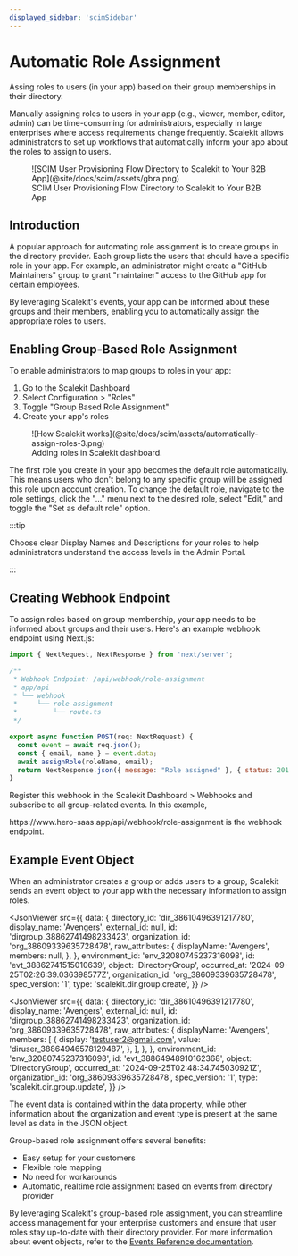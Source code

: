```yaml
---
displayed_sidebar: 'scimSidebar'
---
```


# Automatic Role Assignment

<Subtitle>Assing roles to users (in your app) based on their group memberships in their directory.</Subtitle>

Manually assigning roles to users in your app (e.g., viewer, member, editor, admin) can be time-consuming for
administrators, especially in large enterprises where access requirements change frequently. Scalekit allows
administrators to set up workflows that automatically inform your app about the roles to assign to users.

<figure>
  ![SCIM User Provisioning Flow Directory to Scalekit to Your B2B App](@site/docs/scim/assets/gbra.png)
  <figcaption>SCIM User Provisioning Flow Directory to Scalekit to Your B2B App</figcaption>
</figure>

## Introduction

A popular approach for automating role assignment is to create groups in the directory provider. Each group lists the
users that should have a specific role in your app. For example, an administrator might create a "GitHub Maintainers"
group to grant "maintainer" access to the GitHub app for certain employees.

By leveraging Scalekit's events, your app can be informed about these groups and their members, enabling you to
automatically assign the appropriate roles to users.

## Enabling Group-Based Role Assignment

To enable administrators to map groups to roles in your app:

1. Go to the Scalekit Dashboard
2. Select Configuration > "Roles"
3. Toggle "Group Based Role Assignment"
4. Create your app's roles

<figure className="width-75">
  ![How Scalekit works](@site/docs/scim/assets/automatically-assign-roles-3.png)
  <figcaption>Adding roles in Scalekit dashboard.</figcaption>
</figure>

The first role you create in your app becomes the default role automatically. This means users who don't belong to any
specific group will be assigned this role upon account creation. To change the default role, navigate to the role
settings, click the "..." menu next to the desired role, select "Edit," and toggle the "Set as default role" option.

:::tip

Choose clear Display Names and Descriptions for your roles to help administrators understand the access levels in the
Admin Portal.

:::

## Creating Webhook Endpoint

To assign roles based on group membership, your app needs to be informed about groups and their users. Here's an example
webhook endpoint using Next.js:

<CodeWithHeader title="Webhook Endpoint">

<Tabs groupId="tech-stack" queryString>
<TabItem value="nextjs" label="Next.js">

```javascript showLineNumbers
import { NextRequest, NextResponse } from 'next/server';

/**
 * Webhook Endpoint: /api/webhook/role-assignment
 * app/api
 * └── webhook
 *     └── role-assignment
 *         └── route.ts
 */

export async function POST(req: NextRequest) {
  const event = await req.json();
  const { email, name } = event.data;
  await assignRole(roleName, email);
  return NextResponse.json({ message: "Role assigned" }, { status: 201 });
}
```

</TabItem>
</Tabs>
</CodeWithHeader>

Register this webhook in the Scalekit Dashboard > Webhooks and subscribe to all group-related events. In this example,

<SimpleCode>
  https:<span></span>//www<span></span>.hero-saas.app<span></span>/api/webhook/role-assignment
</SimpleCode>
is the webhook endpoint.

## Example Event Object

When an administrator creates a group or adds users to a group, Scalekit sends an event object to your app with the
necessary information to assign roles.

<CodeWithHeader title="Group Creation Event">

<JsonViewer
  src={{
    data: {
      directory_id: 'dir_38610496391217780',
      display_name: 'Avengers',
      external_id: null,
      id: 'dirgroup_38862741498233423',
      organization_id: 'org_38609339635728478',
      raw_attributes: {
        displayName: 'Avengers',
        members: null,
      },
    },
    environment_id: 'env_32080745237316098',
    id: 'evt_38862741515010639',
    object: 'DirectoryGroup',
    occurred_at: '2024-09-25T02:26:39.036398577Z',
    organization_id: 'org_38609339635728478',
    spec_version: '1',
    type: 'scalekit.dir.group.create',
  }}
/>

</CodeWithHeader>

<CodeWithHeader title="User Addition to Group Event">

<JsonViewer
  src={{
    data: {
      directory_id: 'dir_38610496391217780',
      display_name: 'Avengers',
      external_id: null,
      id: 'dirgroup_38862741498233423',
      organization_id: 'org_38609339635728478',
      raw_attributes: {
        displayName: 'Avengers',
        members: [
          {
            display: 'testuser2@gmail.com',
            value: 'diruser_38864946578129487',
          },
        ],
      },
    },
    environment_id: 'env_32080745237316098',
    id: 'evt_38864948910162368',
    object: 'DirectoryGroup',
    occurred_at: '2024-09-25T02:48:34.745030921Z',
    organization_id: 'org_38609339635728478',
    spec_version: '1',
    type: 'scalekit.dir.group.update',
  }}
/>

</CodeWithHeader>

The event data is contained within the data property, while other information about the organization and event type is
present at the same level as data in the JSON object.

Group-based role assignment offers several benefits:

- Easy setup for your customers
- Flexible role mapping
- No need for workarounds
- Automatic, realtime role assignment based on events from directory provider

By leveraging Scalekit's group-based role assignment, you can streamline access management for your enterprise customers
and ensure that user roles stay up-to-date with their directory provider. For more information about event objects,
refer to the [Events Reference documentation](/apis#tag/Webhooks).
